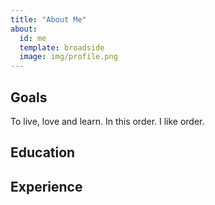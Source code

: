 ```yaml
---
title: "About Me"
about:
  id: me
  template: broadside
  image: img/profile.png
---
```


:::{#me}

## Goals

To live, love and learn. In this order. I like order.

## Education

## Experience

:::

